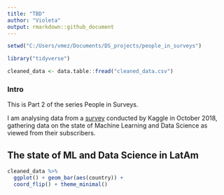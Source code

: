 ```yaml
---
title: "TBD"
author: "Violeta"
output: rmarkdown::github_document
---
```


```r
setwd("C:/Users/vmez/Documents/DS_projects/people_in_surveys")
```
```r
library("tidyverse")
```



```r
cleaned_data <- data.table::fread("cleaned_data.csv")
```

### Intro

This is Part 2 of the series People in Surveys.

I am analysing data from a [survey](https://www.kaggle.com/kaggle/kaggle-survey-2018#multipleChoiceResponses.csv) conducted by Kaggle in October 2018, gathering data on the state of Machine Learning and Data Science as viewed from their subscribers.


## The state of ML and Data Science in LatAm

```r
cleaned_data %>% 
  ggplot() + geom_bar(aes(country)) +
  coord_flip() + theme_minimal()
```

